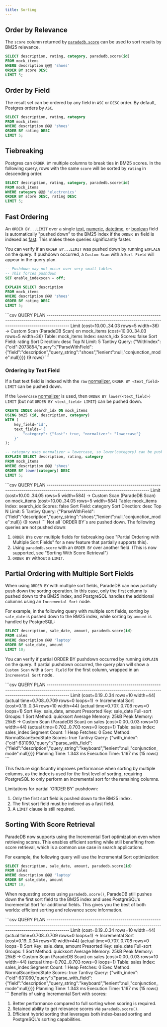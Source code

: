 ```yaml
---
title: Sorting
---
```


## Order by Relevance

The `score` column returned by [`paradedb.score`](/documentation/full-text/scoring) can be used to sort results by
BM25 relevance.

```sql
SELECT description, rating, category, paradedb.score(id)
FROM mock_items
WHERE description @@@ 'shoes'
ORDER BY score DESC
LIMIT 5;
```

## Order by Field

The result set can be ordered by any field in `ASC` or `DESC` order. By default, Postgres orders by `ASC`.

```sql
SELECT description, rating, category
FROM mock_items
WHERE description @@@ 'shoes'
ORDER BY rating DESC
LIMIT 5;
```

## Tiebreaking

Postgres can `ORDER BY` multiple columns to break ties in BM25 scores. In the following query, rows with the same
`score` will be sorted by `rating` in descending order.

```sql
SELECT description, rating, category, paradedb.score(id)
FROM mock_items
WHERE category @@@ 'electronics'
ORDER BY score DESC, rating DESC
LIMIT 5;
```

## Fast Ordering

An `ORDER BY...LIMIT` over a single [text](/documentation/indexing/create_index#text-fields), [numeric](/documentation/indexing/create_index#numeric-fields),
[datetime](/documentation/indexing/create_index#datetime-fields), or [boolean](/documentation/indexing/create_index#boolean-fields) field is automatically "pushed down"
to the BM25 index if the `ORDER BY` field is indexed as [fast](/documentation/indexing/fast_fields). This makes these queries significantly faster.

You can verify if an `ORDER BY...LIMIT` was pushed down by running `EXPLAIN` on the query. If pushdown occurred, a `Custom Scan` with a
`Sort Field` will appear in the query plan.

```sql
-- Pushdown may not occur over very small tables
-- This forces pushdown
SET enable_indexscan = off;

EXPLAIN SELECT description
FROM mock_items
WHERE description @@@ 'shoes'
ORDER BY rating DESC
LIMIT 5;
```

<Accordion title="Expected Response">
```csv
                                                                              QUERY PLAN
-----------------------------------------------------------------------------------------------------------------------------------------------------------------------
 Limit  (cost=10.00..34.03 rows=5 width=36)
   ->  Custom Scan (ParadeDB Scan) on mock_items  (cost=10.00..34.03 rows=5 width=36)
         Table: mock_items
         Index: search_idx
         Scores: false
            Sort Field: rating
            Sort Direction: desc
            Top N Limit: 5
         Tantivy Query: {"WithIndex":{"oid":2073854,"query":{"ParseWithField":{"field":"description","query_string":"shoes","lenient":null,"conjunction_mode":null}}}}
(9 rows)
```
</Accordion>

### Ordering by Text Field

If a fast text field is indexed with the `raw` [normalizer](/documentation/indexing/fast_fields#normalizers), `ORDER BY <text_field> LIMIT` can be pushed down.

If the `lowercase` [normalizer](/documentation/indexing/fast_fields#normalizers) is used, then `ORDER BY lower(<text_field>) LIMIT` (but not `ORDER BY <text_field> LIMIT`)
can be pushed down.

```sql
CREATE INDEX search_idx ON mock_items
USING bm25 (id, description, category)
WITH (
    key_field='id',
    text_fields='{
        "category": {"fast": true, "normalizer": "lowercase"}
    }'
);

-- category uses normalizer = lowercase, so lower(category) can be pushed down
EXPLAIN SELECT description, rating, category
FROM mock_items
WHERE description @@@ 'shoes'
ORDER BY lower(category) DESC
LIMIT 5;
```

<Accordion title="Expected Response">
```csv
                                                           QUERY PLAN
---------------------------------------------------------------------------------------------------------------------------------
 Limit  (cost=10.00..34.05 rows=5 width=584)
   ->  Custom Scan (ParadeDB Scan) on mock_items  (cost=10.00..34.05 rows=5 width=584)
         Table: mock_items
         Index: search_idx
         Scores: false
            Sort Field: category
            Sort Direction: desc
            Top N Limit: 5
         Tantivy Query: {"ParseWithField":{"field":"description","query_string":"shoes","lenient":null,"conjunction_mode":null}}
(9 rows)
```
</Accordion>

<Note>
Not all `ORDER BY`s are pushed down. The following queries are not pushed down:

1. `ORDER BY`s over multiple fields for tiebreaking (see "Partial Ordering with Multiple Sort Fields" for a new feature that partially supports this).
2. Using `paradedb.score` with an `ORDER BY` over another field. (This is now supported, see "Sorting With Score Retrieval")
3. `ORDER BY` without a `LIMIT`.
</Note>

## Partial Ordering with Multiple Sort Fields

When using `ORDER BY` with multiple sort fields, ParadeDB can now partially push down the sorting operation. In this case, only the first column is pushed down to the BM25 index, and PostgreSQL handles the additional columns using an `Incremental Sort` node.

For example, in the following query with multiple sort fields, sorting by `sale_date` is pushed down to the BM25 index, while sorting by `amount` is handled by PostgreSQL:

```sql
SELECT description, sale_date, amount, paradedb.score(id)
FROM sales
WHERE description @@@ 'laptop'
ORDER BY sale_date, amount
LIMIT 10;
```

You can verify if partial ORDER BY pushdown occurred by running `EXPLAIN` on the query. If partial pushdown occurred, the query plan will show a `Custom Scan` with a `Sort Field` for the first column, wrapped in an `Incremental Sort` node.

<Accordion title="Expected Response">
```csv
                                                                              QUERY PLAN
-----------------------------------------------------------------------------------------------------------------------------------------------------------------------
 Limit  (cost=0.19..0.34 rows=10 width=44) (actual time=0.708..0.709 rows=0 loops=1)
   ->  Incremental Sort  (cost=0.19..0.34 rows=10 width=44) (actual time=0.707..0.708 rows=0 loops=1)
         Sort Key: sale_date, amount
         Presorted Key: sale_date
         Full-sort Groups: 1  Sort Method: quicksort  Average Memory: 25kB  Peak Memory: 25kB
         ->  Custom Scan (ParadeDB Scan) on sales  (cost=0.00..0.03 rows=10 width=44) (actual time=0.702..0.703 rows=0 loops=1)
               Table: sales
               Index: sales_index
               Segment Count: 1
               Heap Fetches: 0
               Exec Method: NormalScanExecState
               Scores: true
               Tantivy Query: {"with_index":{"oid":631060,"query":{"parse_with_field":{"field":"description","query_string":"keyboard","lenient":null,"conjunction_mode":null}}}}
 Planning Time: 1.343 ms
 Execution Time: 1.167 ms
(15 rows)
```
</Accordion>

This feature significantly improves performance when sorting by multiple columns, as the index is used for the first level of sorting, requiring PostgreSQL to only perform an incremental sort for the remaining columns.

<Note>
Limitations for partial `ORDER BY` pushdown:

1. Only the first sort field is pushed down to the BM25 index.
2. The first sort field must be indexed as a fast field.
3. A `LIMIT` clause is still required.
</Note>

## Sorting With Score Retrieval

ParadeDB now supports using the Incremental Sort optimization even when retrieving scores. This enables efficient sorting while still benefiting from score retrieval, which is a common use case in search applications.

For example, the following query will use the Incremental Sort optimization:

```sql
SELECT description, sale_date, amount, paradedb.score(id)
FROM sales
WHERE description @@@ 'laptop'
ORDER BY sale_date, amount
LIMIT 10;
```

When requesting scores using `paradedb.score()`, ParadeDB still pushes down the first sort field to the BM25 index and uses PostgreSQL's Incremental Sort for additional fields. This gives you the best of both worlds: efficient sorting and relevance score information.

<Accordion title="Expected Response with Scores">
```csv
                                                                              QUERY PLAN
-----------------------------------------------------------------------------------------------------------------------------------------------------------------------
 Limit  (cost=0.19..0.34 rows=10 width=44) (actual time=0.708..0.709 rows=0 loops=1)
   ->  Incremental Sort  (cost=0.19..0.34 rows=10 width=44) (actual time=0.707..0.708 rows=0 loops=1)
         Sort Key: sale_date, amount
         Presorted Key: sale_date
         Full-sort Groups: 1  Sort Method: quicksort  Average Memory: 25kB  Peak Memory: 25kB
         ->  Custom Scan (ParadeDB Scan) on sales  (cost=0.00..0.03 rows=10 width=44) (actual time=0.702..0.703 rows=0 loops=1)
               Table: sales
               Index: sales_index
               Segment Count: 1
               Heap Fetches: 0
               Exec Method: NormalScanExecState
               Scores: true
               Tantivy Query: {"with_index":{"oid":631060,"query":{"parse_with_field":{"field":"description","query_string":"keyboard","lenient":null,"conjunction_mode":null}}}}
 Planning Time: 1.343 ms
 Execution Time: 1.167 ms
(15 rows)
```
</Accordion>

<Note>
Benefits of using Incremental Sort with scores:

1. Better performance compared to full sorting when scoring is required.
2. Retained ability to get relevance scores via `paradedb.score()`.
3. Efficient hybrid sorting that leverages both index-based sorting and PostgreSQL's sorting capabilities.
</Note>
